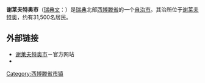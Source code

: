 {{Infobox Kommun|
name=Skellefteå|
fullname=Skellefteå kommun|
isocode= |
capital=[[谢莱夫特奥|谢莱夫特奥]]|
governor=|
county=[[西博滕省|西博滕省]]| 
province=[[西博滕|西博滕]]|
arearank=第13名|
area=6,838.4|
areapercent=x.x|
population_as_of=2005|
populationrank=第26名|
population=71,786|<--35984 are male, and 36492 are female -->
populationpercent=x.x|
populationdensity=11|
coatofarms=[[Image:Skellefteå_vapen.svg|100px]]|
map=[[Image:Skellefteå_Municipality_in_Västerbotten_County.png|200px]]| 
}}

'''谢莱夫特奥市'''（[[瑞典文|瑞典文]]：{{lang|sv|''Skellefteå kommun''}}）是[[瑞典|瑞典]]北部[[西博滕省|西博滕省]]的一个[[瑞典自治市|自治市]]。其治所位于[[谢莱夫特奥|谢莱夫特奥]]，约有31,500名居民。

== 外部链接 ==
*[http://www.skelleftea.se 谢莱夫特奥市]－官方网站
* {{Wayback|url=http://www.skelleftea.se/ |date=20040717185829 }}

{{Västerbotten County}}
{{Localities in Skellefteå Municipality}}

{{Coord|64|45|N|20|59|E|region:SE_type:adm2nd|display=title}}

[[Category:西博滕省市镇|Category:西博滕省市镇]]